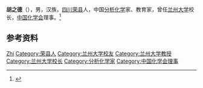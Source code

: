'''胡之德'''（{{bd|1931年|}}），男，汉族，[[四川省|四川]][[荣县|荣县]]人，中国[[分析化学|分析化学]]家、教育家，曾任[[兰州大学|兰州大学]]校长，[[中國化學會_(中華人民共和國)|中国化学会]]理事。<ref>{{Cite book|title=中国科学技术专家传略 • 理学编 化学卷 四|author=中国科学技术协会编; 唐有祺主编|publisher=中国科学技术出版社|year=2001|location=北京}}</ref>

== 参考资料 ==
{{reflist}}

{{中国人物小作品}}
{{兰州大学}}
{{Navboxes 
| title = 胡之德在[[中國化學會_(中華人民共和國)|中国化学会]]的职务
| list1 =
{{中国化学会第二十二届理事会}}
{{中国化学会第二十三届理事会}}
}}

{{Authority control}}
{{DEFAULTSORT:Hu胡}}
[[Category:胡姓|Zhi]]
[[Category:荣县人|Category:荣县人]]
[[Category:兰州大学校友|Category:兰州大学校友]]
[[Category:兰州大学教授|Category:兰州大学教授]]
[[Category:兰州大学校长|Category:兰州大学校长]]
[[Category:分析化学家|Category:分析化学家]]
[[Category:中国化学会理事|Category:中国化学会理事]]